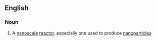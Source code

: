 ==English==

===Noun===
{{en-noun}}

# {{chemistry}} A [[nanoscale]] [[reactor]], especially one used to produce [[nanoparticle]]s